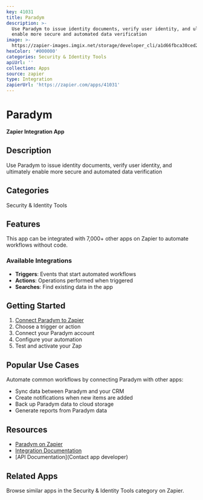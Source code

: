 ```yaml
---
key: 41031
title: Paradym
description: >-
  Use Paradym to issue identity documents, verify user identity, and ultimately
  enable more secure and automated data verification
image: >-
  https://zapier-images.imgix.net/storage/developer_cli/a1d66fbca30ced2ffc28f089c3ad8c79.png?auto=format%2Ccompress&ixlib=python-3.0.0&q=50
hexColor: '#000000'
categories: Security & Identity Tools
apiUrl: ''
collection: Apps
source: zapier
type: Integration
zapierUrl: 'https://zapier.com/apps/41031'
---
```

# Paradym

**Zapier Integration App**

## Description

Use Paradym to issue identity documents, verify user identity, and ultimately enable more secure and automated data verification

## Categories

Security & Identity Tools

## Features

This app can be integrated with 7,000+ other apps on Zapier to automate workflows without code.

### Available Integrations

- **Triggers**: Events that start automated workflows
- **Actions**: Operations performed when triggered
- **Searches**: Find existing data in the app

## Getting Started

1. [Connect Paradym to Zapier](https://zapier.com/apps/41031)
2. Choose a trigger or action
3. Connect your Paradym account
4. Configure your automation
5. Test and activate your Zap

## Popular Use Cases

Automate common workflows by connecting Paradym with other apps:

- Sync data between Paradym and your CRM
- Create notifications when new items are added
- Back up Paradym data to cloud storage
- Generate reports from Paradym data

## Resources

- [Paradym on Zapier](https://zapier.com/apps/41031)
- [Integration Documentation](https://zapier.com/apps/41031/integrations)
- [API Documentation](Contact app developer)

## Related Apps

Browse similar apps in the Security & Identity Tools category on Zapier.
